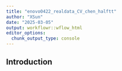 ```yaml
---
title: "enovo0422_realdata_CV_chen_halftt"
author: "XSun"
date: "2025-03-05"
output: workflowr::wflow_html
editor_options:
  chunk_output_type: console
---
```


## Introduction

```r

```


